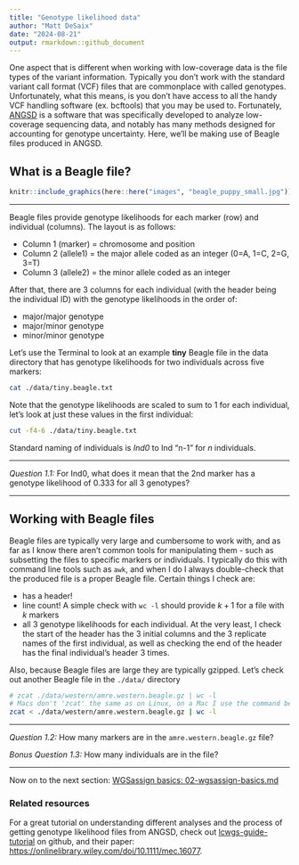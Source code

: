 ```yaml
---
title: "Genotype likelihood data"
author: "Matt DeSaix"
date: "2024-08-21"
output: rmarkdown::github_document
---
```


One aspect that is different when working with low-coverage data is the file types of the variant information. Typically you don't work with the standard variant call format (VCF) files that are commonplace with called genotypes. Unfortunately, what this means, is you don't have access to all the handy VCF handling software (ex. bcftools) that you may be used to. Fortunately, [ANGSD](http://www.popgen.dk/angsd/index.php/ANGSD) is a software that was specifically developed to analyze low-coverage sequencing data, and notably has many methods designed for accounting for genotype uncertainty. Here, we'll be making use of Beagle files produced in ANGSD. 

## What is a Beagle file?

```r
knitr::include_graphics(here::here("images", "beagle_puppy_small.jpg"))
```

************************************

Beagle files provide genotype likelihoods for each marker (row) and individual (columns). The layout is as follows:

-  Column 1 (marker) = chromosome and position
-  Column 2 (allele1) = the major allele coded as an integer (0=A, 1=C, 2=G, 3=T)
-  Column 3 (allele2) = the minor allele coded as an integer 

After that, there are 3 columns for each individual (with the header being the individual ID) with the genotype likelihoods in the order of:

-  major/major genotype
-  major/minor genotype
-  minor/minor genotype

Let's use the Terminal to look at an example **tiny** Beagle file in the data directory that has genotype likelihoods for two individuals across five markers:


```sh
cat ./data/tiny.beagle.txt
```

Note that the genotype likelihoods are scaled to sum to 1 for each individual, let's look at just these values in the first individual:

```sh
cut -f4-6 ./data/tiny.beagle.txt
```

Standard naming of individuals is *Ind0* to Ind "n-1" for $n$ individuals.

************************************

*Question 1.1:* For Ind0, what does it mean that the 2nd marker has a genotype likelihood of $0.333$ for all 3 genotypes?

************************************

## Working with Beagle files

Beagle files are typically very large and cumbersome to work with, and as far as I know there aren't common tools for manipulating them - such as subsetting the files to specific markers or individuals. I typically do this with command line tools such as `awk`, and when I do I always double-check that the produced file is a proper Beagle file. Certain things I check are:

-  has a header!
-  line count! A simple check with `wc -l` should provide $k+1$ for a file with $k$ markers
-  all 3 genotype likelihoods for each individual. At the very least, I check the start of the header has the 3 initial columns and the 3 replicate names of the first individual, as well as checking the end of the header has the final individual's header 3 times.

Also, because Beagle files are large they are typically gzipped. Let's check out another Beagle file in the `./data/` directory

```sh
# zcat ./data/western/amre.western.beagle.gz | wc -l
# Macs don't 'zcat' the same as on Linux, on a Mac I use the command below
zcat < ./data/western/amre.western.beagle.gz | wc -l
```


************************************

*Question 1.2:* How many markers are in the `amre.western.beagle.gz` file? 

*Bonus Question 1.3:* How many individuals are in the file?

************************************


Now on to the next section: [WGSassign basics: 02-wgsassign-basics.md](./02-wgsassign-basics.md)


### Related resources 

For a great tutorial on understanding different analyses and the process of getting genotype likelihood files from ANGSD, check out [lcwgs-guide-tutorial](https://github.com/nt246/lcwgs-guide-tutorial) on github, and their paper: <https://onlinelibrary.wiley.com/doi/10.1111/mec.16077>.

